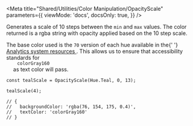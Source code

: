

<Meta
  title="Shared/Utilities/Color Manipulation/OpacityScale"
  parameters={{
    viewMode: 'docs',
    docsOnly: true,
  }}
/>

<UtilitiesHeader />

<Title type="h3">
  <code>OpacityScale()</code>
</Title>

<p>
  Generates a scale of 10 steps between the <code>min</code> and
  <code>max</code> values. The color returned is a rgba string with opacity applied
  based on the 10 step scale.
</p>

<p>
  The base color used is the <code>70</code> version of each hue available in
  the{' '}
  <a href="https://www.figma.com/file/mHsuyaQuY4WWmTDw7F5gVp/Analytics-system-resources?node-id=142%3A7173">
    Analytics system resources
  </a>
  . This allows us to ensure that accessibility standards for <code>
    colorGray160
  </code> as text color will pass.
</p>

```tsx
const tealScale = OpacityScale(Hue.Teal, 0, 13);

tealScale(4);

// {
//   backgroundColor: 'rgba(76, 154, 175, 0.4)',
//   textColor: 'colorGray160'
// }
```
